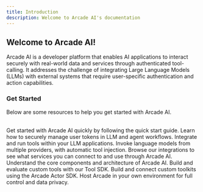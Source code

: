 ```yaml
---
title: Introduction
description: Welcome to Arcade AI's documentation
---
```


## Welcome to Arcade AI!

Arcade AI is a developer platform that enables AI applications to interact securely with real-world data and services through authenticated tool-calling. It addresses the challenge of integrating Large Language Models (LLMs) with external systems that require user-specific authentication and action capabilities.

### Get Started

Below are some resources to help you get started with Arcade AI.

<br />

<Cards columns={3}>
  <Card icon="rocket" title="Quick start" href="home/quickstart">
    Get started with Arcade AI quickly by following the quick start guide.
  </Card>
  <Card icon="people-group" title="Agent Authentication" href="/home/agentauth">
    Learn how to securely manage user tokens in LLM and agent workflows.
  </Card>
  <Card
    icon="puzzle-piece"
    title="Tool Calling"
    href="/home/tool-calling/tool-calling"
  >
    Integrate and run tools within your LLM applications.
  </Card>
  <Card icon="code" title="LLM API" href="https://reference.arcade-ai.com">
    Invoke language models from multiple providers, with automatic tool
    injection.
  </Card>
  <Card icon="tool" title="Integrations" href="/home/integrations">
    Browse our integrations to see what services you can connect to and use
    through Arcade AI.
  </Card>
  <Card icon="scale-balanced" title="Architecture" href="/home/architecture">
    Understand the core components and architecture of Arcade AI.
  </Card>
  <Card icon="plug" title="Tool SDK" href="/home/llm-tools">
    Build and evaluate custom tools with our Tool SDK.
  </Card>
  <Card
    icon="terminal"
    title="Actor SDK"
    href="/home/tool-authoring/tool-authoring-guides/customtools"
  >
    Build and connect custom toolkits using the Arcade Actor SDK.
  </Card>
  <Card icon="cloud" title="Deployment" href="/home/deployment">
    Host Arcade in your own environment for full control and data privacy.
  </Card>
</Cards>
